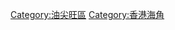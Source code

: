 {{Catnav|頁面分類|地理|地形|海岬|香港海角}}

{{commonscat|Tsim Sha Tsui}}
{{catmore}}
[[Category:油尖旺區|Category:油尖旺區]]

[[Category:香港海角|Category:香港海角]]